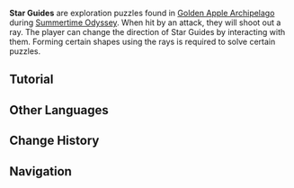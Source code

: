{{Terminology Infobox
|image        = Star Guide.png
|type         = Exploration
|area         = Golden Apple Archipelago
|subarea      = Minacious Isle
|event        = Summertime Odyssey
}}
'''Star Guides''' are exploration puzzles found in [[Golden Apple Archipelago/2.8|Golden Apple Archipelago]] during [[Summertime Odyssey]]. When hit by an attack, they will shoot out a ray. The player can change the direction of Star Guides by interacting with them. Forming certain shapes using the rays is required to solve certain puzzles.

==Tutorial==
{{Tutorial
|image1 = Tutorial Star Guide 1.png
|text1 = When the Star Guide {{Color|help|is attacked}}, it will shoot rays of starlight towards a specific direction and link up with other Star Guides.

|image2 = Tutorial Star Guide 2.png
|text2 = When you get close to a Star Guide, you can change the direction in which it is facing to help it link up to different Star Guides.
}}

==Other Languages==
{{Other Languages
|en      = Star Guide
|zhs     = 星引机关
|zhs_rm  = Xīngyǐn Jīguān
|zht     = 星引機關
|zht_rm  = Xīngyǐn Jīguān
|zh_tl   = Star-Guiding Mechanism
|ja      = 星導装置
|ja_rm   = Seidou Souchi{{Assumed}}
|ja_tl   = Star-Guiding Mechanism
|ko      = 별 인도 장치
|ko_rm   = Byeol Indo Jangchi
|ko_tl   = Star-Guiding Device
|es      = Mecanismo guiaestrellas
|es_tl   = Starguider Mechanisms
|fr      = Guide stellaire
|fr_tl   = Stellar Guide
|ru      = Звёздный указатель
|ru_tl   = Starry Guide
|th      = Star Guide
|vi      = Cơ Quan Dẫn Sao
|vi_tl   = 
|de      = Astrale Vorrichtungen
|de_tl   = Astral Device
|id      = Star Guide
|pt      = Mecanismo Estelar
|pt_tl   = 
|tr      = 
|tr_tl   = 
|it      = 
|it_tl   = 
}}

==Change History==
{{Change History|2.8}}

==Navigation==
{{Exploration Navbox}}